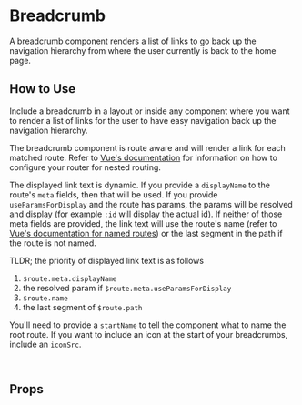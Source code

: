 
<Meta of={BreadcrumbStories} />

# Breadcrumb

A breadcrumb component renders a list of links to go back up the navigation hierarchy from where the user currently is back to the home page.

<Canvas of={Primary} />

## How to Use

Include a breadcrumb in a layout or inside any component where you want to render a list of links for the user to have easy navigation back up the navigation hierarchy.

The breadcrumb component is route aware and will render a link for each matched route. Refer to [Vue's documentation](https://router.vuejs.org/guide/essentials/nested-routes.html) for information on how to configure your router for nested routing.

The displayed link text is dynamic. If you provide a `displayName` to the route's `meta` fields, then that will be used. If you provide `useParamsForDisplay` and the route has params, the params will be resolved and display (for example `:id` will display the actual id). If neither of those meta fields are provided, the link text will use the route's name (refer to [Vue's documentation for named routes](https://router.vuejs.org/guide/essentials/named-routes.html)) or the last segment in the path if the route is not named.

TLDR; the priority of displayed link text is as follows

1. `$route.meta.displayName`
2. the resolved param if `$route.meta.useParamsForDisplay`
3. `$route.name`
4. the last segment of `$route.path`

You'll need to provide a `startName` to tell the component what to name the root route. If you want to include an icon at the start of your breadcrumbs, include an `iconSrc`.

```html
<breadcrumb startName="Dashboard" />
```

## Props

<ArgTypes story={PRIMARY_STORY} />
